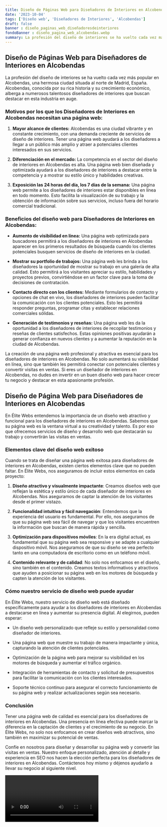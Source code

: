 ```yaml
---
title: Diseño de Páginas Web para Diseñadores de Interiores en Alcobendas
date: '2023-10-04'
tags: ['Diseño web', 'Diseñadores de Interiores', 'Alcobendas']
draft: false
banner : diseño_paginas_web_diseñadoresdeinteriores
fondoBanner : diseño_pagina_web_alcobendas.webp
summary: La profesión del diseño de interiores se ha vuelto cada vez más popular en Alcobendas, una hermosa ciudad situada al norte de Madrid, España. Alcobendas, conocida por su rica historia y su crecimiento económico, alberga a numerosos talentosos diseñadores de interiores que buscan destacar en esta industria en auge.
---
```


## Diseño de Páginas Web para Diseñadores de Interiores en Alcobendas

La profesión del diseño de interiores se ha vuelto cada vez más popular en Alcobendas, una hermosa ciudad situada al norte de Madrid, España. Alcobendas, conocida por su rica historia y su crecimiento económico, alberga a numerosos talentosos diseñadores de interiores que buscan destacar en esta industria en auge.

### Motivos por los que los Diseñadores de Interiores en Alcobendas necesitan una página web:

1. **Mayor alcance de clientes:** Alcobendas es una ciudad vibrante y en constante crecimiento, con una demanda creciente de servicios de diseño de interiores. Tener una página web ayudará a los diseñadores a llegar a un público más amplio y atraer a potenciales clientes interesados en sus servicios.

2. **Diferenciación en el mercado:** La competencia en el sector del diseño de interiores en Alcobendas es alta. Una página web bien diseñada y optimizada ayudará a los diseñadores de interiores a destacar entre la competencia y a mostrar su estilo único y habilidades creativas.

3. **Exposición las 24 horas del día, los 7 días de la semana:** Una página web permite a los diseñadores de interiores estar disponibles en línea en todo momento. Esto facilita la visualización de su trabajo y la obtención de información sobre sus servicios, incluso fuera del horario comercial tradicional.

### Beneficios del diseño web para Diseñadores de Interiores en Alcobendas:

- **Aumento de visibilidad en línea:** Una página web optimizada para buscadores permitirá a los diseñadores de interiores en Alcobendas aparecer en los primeros resultados de búsqueda cuando los clientes potenciales busquen servicios de diseño de interiores en la ciudad.

- **Mostrar su portfolio de trabajos:** Una página web les brinda a los diseñadores la oportunidad de mostrar su trabajo en una galería de alta calidad. Esto permitirá a los visitantes apreciar su estilo, habilidades y proyectos previos, convirtiéndose en un factor clave para la toma de decisiones de contratación.

- **Contacto directo con los clientes:** Mediante formularios de contacto y opciones de chat en vivo, los diseñadores de interiores pueden facilitar la comunicación con los clientes potenciales. Esto les permitirá responder preguntas, programar citas y establecer relaciones comerciales sólidas.

- **Generación de testimonios y reseñas:** Una página web les da la oportunidad a los diseñadores de interiores de recopilar testimonios y reseñas de clientes satisfechos. Estas opiniones positivas ayudarán a generar confianza en nuevos clientes y a aumentar la reputación en la ciudad de Alcobendas.

La creación de una página web profesional y atractiva es esencial para los diseñadores de interiores en Alcobendas. No solo aumentará su visibilidad en línea, sino que también les permitirá conectar con potenciales clientes y convertir visitas en ventas. Si eres un diseñador de interiores en Alcobendas, no dudes en invertir en un buen diseño web para hacer crecer tu negocio y destacar en esta apasionante profesión.

<GifSeo />

<Cta />

## Diseño de Página Web para Diseñadores de Interiores en Alcobendas

En Élite Webs entendemos la importancia de un diseño web atractivo y funcional para los diseñadores de interiores en Alcobendas. Sabemos que su página web es la ventana virtual a su creatividad y talento. Es por eso que ofrecemos servicios de diseño y desarrollo web que destacarán su trabajo y convertirán las visitas en ventas.

### Elementos clave del diseño web exitoso

Cuando se trata de diseñar una página web exitosa para diseñadores de interiores en Alcobendas, existen ciertos elementos clave que no pueden faltar. En Élite Webs, nos aseguramos de incluir estos elementos en cada proyecto:

1. **Diseño atractivo y visualmente impactante**: Creamos diseños web que reflejan la estética y estilo único de cada diseñador de interiores en Alcobendas. Nos aseguramos de captar la atención de los visitantes desde el primer vistazo.

2. **Funcionalidad intuitiva y fácil navegación**: Entendemos que la experiencia del usuario es fundamental. Por ello, nos aseguramos de que su página web sea fácil de navegar y que los visitantes encuentren la información que buscan de manera rápida y sencilla.

3. **Optimización para dispositivos móviles**: En la era digital actual, es fundamental que su página web sea responsive y se adapte a cualquier dispositivo móvil. Nos aseguramos de que su diseño se vea perfecto tanto en una computadora de escritorio como en un teléfono móvil.

4. **Contenido relevante y de calidad**: No solo nos enfocamos en el diseño, sino también en el contenido. Creamos textos informativos y atractivos que ayuden a posicionar su página web en los motores de búsqueda y capten la atención de los visitantes.

### Cómo nuestro servicio de diseño web puede ayudar

En Élite Webs, nuestro servicio de diseño web está diseñado específicamente para ayudar a los diseñadores de interiores en Alcobendas a destacarse en línea y aumentar su presencia digital. Al elegirnos, pueden esperar:

- Un diseño web personalizado que refleje su estilo y personalidad como diseñador de interiores.

- Una página web que muestre su trabajo de manera impactante y única, capturando la atención de clientes potenciales.

- Optimización de la página web para mejorar su visibilidad en los motores de búsqueda y aumentar el tráfico orgánico.

- Integración de herramientas de contacto y solicitud de presupuestos para facilitar la comunicación con los clientes interesados.

- Soporte técnico continuo para asegurar el correcto funcionamiento de su página web y realizar actualizaciones según sea necesario.

### Conclusión

Tener una página web de calidad es esencial para los diseñadores de interiores en Alcobendas. Una presencia en línea efectiva puede marcar la diferencia en la captación de clientes y el crecimiento de su negocio. En Élite Webs, no solo nos enfocamos en crear diseños web atractivos, sino también en maximizar su potencial de ventas.

Confíe en nosotros para diseñar y desarrollar su página web y convertir las visitas en ventas. Nuestro enfoque personalizado, atención al detalle y experiencia en SEO nos hacen la elección perfecta para los diseñadores de interiores en Alcobendas. Contáctenos hoy mismo y déjenos ayudarlo a llevar su negocio al siguiente nivel.

<Video />

<CtaBot job='Diseñadores de Interiores' city='Alcobendas'/>

<Gmaps query='Alcobendas+españa+maps' />